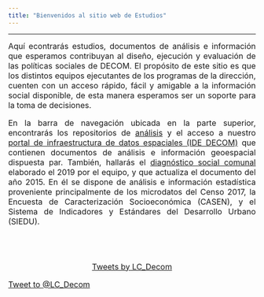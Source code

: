 ```yaml
---
title: "Bienvenidos al sitio web de Estudios"
---
```


---

<p align="justify"><font size=3>Aquí econtrarás estudios, documentos de análisis e información que esperamos contribuyan al diseño, ejecución y evaluación de las políticas sociales de DECOM. El propósito de este sitio es que los distintos equipos ejecutantes de los programas de la dirección, cuenten con un acceso rápido, fácil y amigable a la información social disponible, de esta manera esperamos ser un soporte para la toma de decisiones.</p>

<p align="justify"><font size=3>En la barra de navegación ubicada en la parte superior, encontrarás los repositorios de <a href="https://estudiosdecom.github.io/EstudiosDecom.git.io/doc_analisis.html"> análisis</a> y el acceso a nuestro <a href="https://estudiosdecom.github.io/EstudiosDecom.git.io/maps.html">portal de infraestructura de datos espaciales (IDE DECOM)</a> que contienen documentos de análisis e información geoespacial dispuesta par. También, hallarás el <a href="https://estudiosdecom.github.io/EstudiosDecom.git.io/diagnostico.html"> diagnóstico social comunal</a> elaborado el 2019 por el equipo, y que actualiza el documento del año 2015. En él se dispone de análisis e información estadística proveniente principalmente de los microdatos del Censo 2017, la Encuesta de Caracterización Socioeconómica (CASEN), y el Sistema de Indicadores y Estándares del Desarrollo Urbano (SIEDU).</p> 

<br>
</br>
<p align="center">
<a class="twitter-timeline" data-lang="es" data-width="480" data-height="680" data-theme="dark" href="https://twitter.com/LC_Decom?ref_src=twsrc%5Etfw">Tweets by LC_Decom</a> <script async src="https://platform.twitter.com/widgets.js" charset="utf-8"></script>
<p align="left">
<a href="https://twitter.com/intent/tweet?screen_name=LC_Decom&ref_src=twsrc%5Etfw" class="twitter-mention-button" data-show-count="false">Tweet to @LC_Decom</a><script async src="https://platform.twitter.com/widgets.js" charset="utf-8"></script></p>

